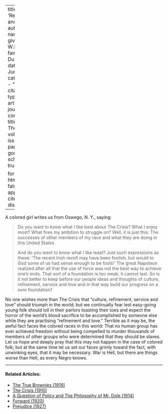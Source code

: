 
---
title: 'Refinement and Love'
author:
  - name:
      given: W.E.B.
      family: Du Bois
date: Jun. 1916
categories: 
  - ""
citation: 
  type: article-journal
  container-title: The Crisis
  volume: 13
  issue: 2
  page: 63
google-scholar: true

format:
  html:
    toc: false
    appendix-cite-as: display
---


A colored girl writes us from Oswego, N. Y., saying:

> Do you want to know what I like best about <span class = "small-caps">The Crisis</span>? What I enjoy most? What fires my ambition to struggle on? Well, it is just this: The successes of other members of my race and what they are doing in this United States.  <p> And do you want to know what I like least? Just such expressions as these: 'The recent Irish revolt may have been foolish, but would to God some of us had sense enough to be fools!' The great Napoleon realized after all that the use of force was not the best way to achieve one's ends. That sort of a foundation is too weak; it cannot last. So is it not better to keep before our people ideas and thoughts of culture, refinement, service and love and in that way build our progress on a sure foundation?

No one wishes more than <span class = "small-caps">The Crisis</span> that "culture, refinement, service and love" should triumph in the world; but we continually fear lest easy-going young folk should loll in their parlors toasting their toes and expect the horror of the world's blood sacrifice to be accomplished by someone else while they are practising "refinement and love." Terrible as it may be, the awful fact faces the colored races in this world: That no human group has ever achieved freedom without being compelled to murder thousands of members of other groups who were determined that they should be slaves. Let us hope and deeply pray that this may not happen in the case of colored folk; but at the same time let us set our faces grimly toward the fact, with unwinking eyes, that it may be necessary. War is Hell, but there are things worse than Hell, as every Negro knows.

<!-- Similar articles start here -->
<div  class="clear-wrap"></div>
<hr>
#### Related Articles:

* [The True Brownies (1919)](/Volumes/18/06/true_brownies.html)
* [The Crisis (1910)](/Volumes/01/01/TheCrisis.html)
* [A Question of Policy and The Philosophy of Mr. Dole (1914)](/Volumes/08/01/question_of_policy.html)
* [Forward (1920)](/Volumes/20/05/forward.html)
* [Prejudice (1927)](/Volumes/34/09/prejudice.html)

<!-- Similar articles end here -->